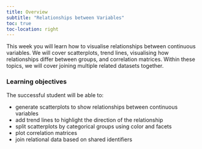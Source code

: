 ```yaml
---
title: Overview
subtitle: "Relationships between Variables"
toc: true
toc-location: right
---
```


This week you will learn how to visualise relationships between continuous variables. We will cover scatterplots, trend lines, visualising how relationships differ between groups, and correlation matrices. Within these topics, we will cover joining multiple related datasets together.

### Learning objectives

The successful student will be able to:

-   generate scatterplots to show relationships between continuous variables
-   add trend lines to highlight the direction of the relationship
-   split scatterplots by categorical groups using color and facets
-   plot correlation matrices
-   join relational data based on shared identifiers

